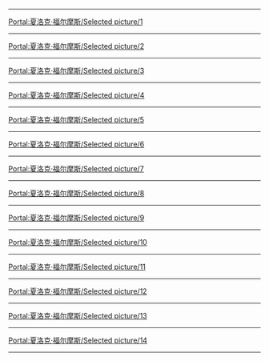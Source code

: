 {{notice|This page consists of the pictures that have been selected to appear on [[Portal:夏洛克·福尔摩斯|Portal:夏洛克·福尔摩斯]].}}
----
[[Portal:夏洛克·福尔摩斯/Selected_picture/1|Portal:夏洛克·福尔摩斯/Selected picture/1]]
{{Portal:夏洛克·福尔摩斯/Selected picture/1}}
----
[[Portal:夏洛克·福尔摩斯/Selected_picture/2|Portal:夏洛克·福尔摩斯/Selected picture/2]]
{{Portal:夏洛克·福尔摩斯/Selected picture/2}}
----
[[Portal:夏洛克·福尔摩斯/Selected_picture/3|Portal:夏洛克·福尔摩斯/Selected picture/3]]
{{Portal:夏洛克·福尔摩斯/Selected picture/3}}
----
[[Portal:夏洛克·福尔摩斯/Selected_picture/4|Portal:夏洛克·福尔摩斯/Selected picture/4]]
{{Portal:夏洛克·福尔摩斯/Selected picture/4}}
----
[[Portal:夏洛克·福尔摩斯/Selected_picture/5|Portal:夏洛克·福尔摩斯/Selected picture/5]]
{{Portal:夏洛克·福尔摩斯/Selected picture/5}}
----
[[Portal:夏洛克·福尔摩斯/Selected_picture/6|Portal:夏洛克·福尔摩斯/Selected picture/6]]
{{Portal:夏洛克·福尔摩斯/Selected picture/6}}
----
[[Portal:夏洛克·福尔摩斯/Selected_picture/7|Portal:夏洛克·福尔摩斯/Selected picture/7]]
{{Portal:夏洛克·福尔摩斯/Selected picture/7}}
----
[[Portal:夏洛克·福尔摩斯/Selected_picture/8|Portal:夏洛克·福尔摩斯/Selected picture/8]]
{{Portal:夏洛克·福尔摩斯/Selected picture/8}}
----
[[Portal:夏洛克·福尔摩斯/Selected_picture/9|Portal:夏洛克·福尔摩斯/Selected picture/9]]
{{Portal:夏洛克·福尔摩斯/Selected picture/9}}
----
[[Portal:夏洛克·福尔摩斯/Selected_picture/10|Portal:夏洛克·福尔摩斯/Selected picture/10]]
{{Portal:夏洛克·福尔摩斯/Selected picture/10}}
----
[[Portal:夏洛克·福尔摩斯/Selected_picture/11|Portal:夏洛克·福尔摩斯/Selected picture/11]]
{{Portal:夏洛克·福尔摩斯/Selected picture/11}}
----
[[Portal:夏洛克·福尔摩斯/Selected_picture/12|Portal:夏洛克·福尔摩斯/Selected picture/12]]
{{Portal:夏洛克·福尔摩斯/Selected picture/12}}
----
[[Portal:夏洛克·福尔摩斯/Selected_picture/13|Portal:夏洛克·福尔摩斯/Selected picture/13]]
{{Portal:夏洛克·福尔摩斯/Selected picture/13}}
----
[[Portal:夏洛克·福尔摩斯/Selected_picture/14|Portal:夏洛克·福尔摩斯/Selected picture/14]]
{{Portal:夏洛克·福尔摩斯/Selected picture/14}}
----